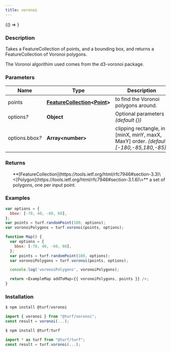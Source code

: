 ```yaml
---
title: voronoi
---
```



<!-- Expose turf as global var for experimenting in the browser console -->

<BrowserOnly>{() => <WindowTurfGlobal turf={turf} />}</BrowserOnly>

### Description

Takes a FeatureCollection of points, and a bounding box, and returns a FeatureCollection
of Voronoi polygons.

The Voronoi algorithim used comes from the d3-voronoi package.

### Parameters

| Name                 | Type                                                                                                                                   | Description                                                                           |
| -------------------- | -------------------------------------------------------------------------------------------------------------------------------------- | ------------------------------------------------------------------------------------- |
| points               | **[FeatureCollection](https://tools.ietf.org/html/rfc7946#section-3.3)\<[Point](https://tools.ietf.org/html/rfc7946#section-3.1.2)\>** | to find the Voronoi polygons around.                                                  |
| options<i>?</i>      | **Object**                                                                                                                             | Optional parameters _(default \{\})_                                                  |
| options.bbox<i>?</i> | **Array\<number\>**                                                                                                                    | clipping rectangle, in [minX, minY, maxX, MaxY] order. _(default [-180,-85,180,-85])_ |

### Returns

<ul>
  **[FeatureCollection](https://tools.ietf.org/html/rfc7946#section-3.3)\<[Polygon](https://tools.ietf.org/html/rfc7946#section-3.1.6)\>** a set of polygons, one per input point.

</ul>

### Examples

```javascript
var options = {
  bbox: [-70, 40, -60, 60],
};
var points = turf.randomPoint(100, options);
var voronoiPolygons = turf.voronoi(points, options);
```

```javascript live
function Map() {
  var options = {
    bbox: [-70, 40, -60, 60],
  };
  var points = turf.randomPoint(100, options);
  var voronoiPolygons = turf.voronoi(points, options);

  console.log('voronoiPolygons', voronoiPolygons);

  return <ExampleMap addToMap={{ voronoiPolygons, points }} />;
}
```

### Installation

```javascript
$ npm install @turf/voronoi

import { voronoi } from "@turf/voronoi";
const result = voronoi(...);
```

```javascript
$ npm install @turf/turf

import * as turf from "@turf/turf";
const result = turf.voronoi(...);
```
